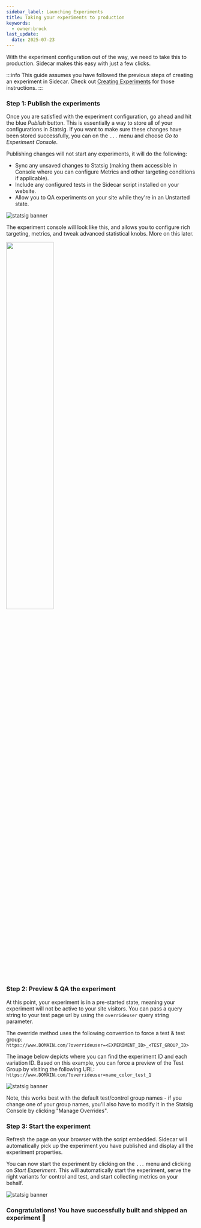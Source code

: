 ```yaml
---
sidebar_label: Launching Experiments
title: Taking your experiments to production
keywords:
  - owner:brock
last_update:
  date: 2025-07-23
---
```


With the experiment configuration out of the way, we need to take this to production.  Sidecar makes this easy with just a few clicks.

:::info
This guide assumes you have followed the previous steps of creating an experiment in Sidecar.  Check out [Creating Experiments](./creating-experiments) for those instructions.
:::

### Step 1: Publish the experiments

Once you are satisfied with the experiment configuration, go ahead and hit the blue *Publish* button. This is essentially a way to store all of your configurations in Statsig. If you want to make sure these changes have been stored successfully, you can on the `...` menu and choose *Go to Experiment Console*.

Publishing changes will not start any experiments, it will do the following:
* Sync any unsaved changes to Statsig (making them accessible in Console where you can configure Metrics and other targeting conditions if applicable).
* Include any configured tests in the Sidecar script installed on your website.
* Allow you to QA experiments on your site while they're in an Unstarted state.  

![statsig banner](/img/sidecarconsole.png)

The experiment console will look like this, and allows you to configure rich targeting, metrics, and tweak advanced statistical knobs.  More on this later.

<img src="https://github.com/statsig-io/.github/assets/74588208/22f57816-6fdd-422c-87a9-90a5c08f36a5" width="50%" />


### Step 2: Preview & QA the experiment

At this point, your experiment is in a pre-started state, meaning your experiment will not be active to your site visitors.
You can pass a query string to your test page url by using the `overrideuser` query string parameter.

The override method uses the following convention to force a test & test group:<br />
`https://www.DOMAIN.com/?overrideuser=<EXPERIMENT_ID>_<TEST_GROUP_ID>`

The image below depicts where you can find the experiment ID and each variation ID. Based on this example, you can force a preview of the Test Group by visiting the following URL:<br />
`https://www.DOMAIN.com/?overrideuser=name_color_test_1`

![statsig banner](/img/sidecarqa.png)

Note, this works best with the default test/control group names - if you change one of your group names, you'll also have to modify it in the Statsig Console by clicking "Manage Overrides".


### Step 3: Start the experiment

Refresh the page on your browser with the script embedded.  Sidecar will automatically pick up the experiment you have published and display all the experiment properties.

You can now start the experiment by clicking on the `...` menu and clicking on *Start Experiment*.  This will automatically start the experiment, serve the right variants for control and test, and start collecting metrics on your behalf.

![statsig banner](/img/sidecarstartexp.png)


### Congratulations!  You have successfully built and shipped an experiment &#x1F389;


